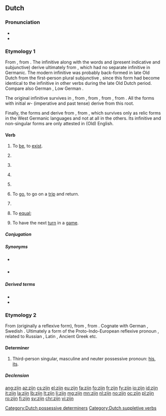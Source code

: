 ==Dutch==

===Pronunciation===
* {{IPA|/zɛi̯n/|lang=nl}}
* {{audio|Nl-zijn.ogg|audio|lang=nl}}

===Etymology 1===
From {{etyl|dum|nl}} {{term|sijn|lang=dum}}, from {{etyl|odt|nl}} {{term|sīn|lang=odt}}. The infinitive {{term||zijn|lang=nl}} along with the words {{term|is|lang=nl}} and {{term|zij|lang=nl}} (present indicative and subjunctive) derive ultimately from {{etyl|ine-pro|nl}} {{m|ine-pro|*h₁es-||to be}}, which had no separate infinitive in Germanic. The modern infinitive was probably back-formed in late Old Dutch from the first-person plural subjunctive {{term||sīn|we be|lang=odt}}, since this form had become identical to the infinitive in other verbs during the late Old Dutch period. Compare also German {{term|sein|lang=de}}, Low German {{term|sien|lang=nds}}.

The original infinitive survives in {{term|wezen|lang=nl}}, from {{etyl|dum|nl}} {{term|wesen|lang=dum}}, from {{etyl|odt|nl}} {{term|wesan|lang=odt}}, from {{etyl|gem-pro|nl}} {{m|gem-pro|*wesaną}}, from {{m|ine-pro|*h₂wes-||to reside}}. All the forms with initial ''w-'' (imperative and past tense) derive from this root.

Finally, the forms {{term|ben|lang=nl}} and {{term|bent|lang=nl}} derive from {{etyl|gem-pro|nl}} {{m|gem-pro|*beuną||to be, to become}}, from {{m|ine-pro|*bʰuH-||to become}}, which survives only as relic forms in the West Germanic languages and not at all in the others. Its infinitive and non-singular forms are only attested in (Old) English.

====Verb====
{{nl-verb|was|geweest}}

# {{context|intransitive|lang=nl}} To [[be]], to [[exist]].
#: {{usex|'''Zijn''' of niet '''zijn''', dat is de vraag.|t=To '''be''' or not to '''be''', that is the question.|lang=nl}}
#: {{usex|'''Was''' je er afgelopen zaterdag ook?|t='''Were''' you there too last Saturday?|lang=nl}}
# {{context|transitive|copular|lang=nl}} {{non-gloss definition|Used to connect a noun to an adjective that describes it.}}
#: {{usex|De bal '''is''' rond.|t=The ball '''is''' round.|lang=nl}}
# {{context|transitive|auxiliary|lang=nl}} {{non-gloss definition|Used to form the [[perfect tense]] of the [[active voice]] of some verbs, together with a [[past participle]].<br/>'''Note:''' The perfect tense of most other verbs is formed using [[hebben]].}}
#: {{usex|Hij '''is''' hier geweest.|t=He '''has''' been here.|lang=nl}}
# {{context|transitive|auxiliary|lang=nl}} {{non-gloss definition|Used to form the [[perfect tense]] of the [[passive voice]], together with a [[past participle]].<br/>'''Note:''' The [[imperfect tense]] passive is formed using [[worden]].}}
#: {{usex|Ze '''waren''' gered.|t=They '''had been''' saved.|lang=nl}}
#: {{usex|De muur '''is''' geschilderd.|t=The wall '''has been''' painted.|lang=nl}}
#: {{usex|De muur zal '''zijn''' geschilderd.|t=The wall will '''have been''' painted.|lang=nl}}
# {{context|transitive|auxiliary|lang=nl}} {{non-gloss definition|Used to form the continuous forms of various tenses, together with '''[[aan het]]'''.}}
#: {{usex|De man '''was''' aan het lopen.|t=The man '''was''' walking.|lang=nl}}
# {{context|intransitive|lang=nl}} To [[go]], to go on a [[trip]] and return.
#: {{usex|Ik '''ben''' even naar de dokter.|t=I '''am going''' to the doctor for a while.|lang=nl}}
#: {{usex|Ik ben vandaag naar het strand '''geweest.'''|t=I've '''been''' to the beach today.|lang=nl}}
# {{context|intransitive|impersonal|lang=nl}} {{non-gloss definition|Used to indicate weather, temperature or some other general condition.}}
#: {{usex|Het '''is''' erg warm vandaag.|t=It '''is''' very warm today.|lang=nl}}
# {{context|transitive|copular|mathematics|lang=nl}} To [[equal]]; {{non-gloss definition|used to indicate that the values on either side of an equation are the same.}}
#: {{usex|Drie keer vijf '''is''' vijftien.|t=Three times five '''equals''' fifteen.|lang=nl}}
# {{context|intransitive|lang=nl}} To have the next [[turn]] in a [[game]].
#: {{usex|Jij '''bent''' nu.|t=It '''is your turn''' now.|lang=nl}}

=====Conjugation=====
{{nl-conj-irr|zijn|aux=zijn}}

=====Synonyms=====
* {{qualifier|archaic}} {{l|nl|wezen}}
* {{qualifier|obsolete}} {{l|nl|bennen}}

=====Derived terms=====
* {{l|nl|voorzijn}}
* {{l|nl|welzijn}}

===Etymology 2===
From {{etyl|odt|nl}} {{term|sīn|lang=odt}} (originally a reflexive form), from {{etyl|gem-pro|nl}} {{m|gem-pro|*sīnaz}}, from {{etyl|ine-pro|nl}} {{m|ine-pro|*seyno-}}. Cognate with German {{term|sein|lang=de}}, Swedish {{term|sin|lang=sv}}. Ultimately a form of the Proto-Indo-European reflexive pronoun {{m|ine-pro|*swe}}, related to Russian {{term|себя|tr=sebja|lang=ru}}, Latin {{term|suus|lang=la}}, Ancient Greek {{term|ἑός|tr=heos|lang=grc}} etc.

====Determiner====
{{head|nl|determiner|dependent possessive, independent possessive|zijne|contracted form|z'n}}

# Third-person singular, masculine and neuter possessive pronoun: [[his]], [[its]].
#: {{usex|Een man en '''zijn''' hond.|t=A man and '''his''' dog.|lang=nl}}
#: {{usex|Een man en '''z'n''' hoed.|t=A man and '''his''' hat.|lang=nl}}
#: {{usex|Een boek en '''zijn''' kaft.|t=A book and '''its''' cover.|lang=nl}}

=====Declension=====
{{nl-decl-personal pronouns}}

[[Category:Dutch possessive determiners]]
[[Category:Dutch suppletive verbs]]

[[ang:zijn]]
[[az:zijn]]
[[cs:zijn]]
[[el:zijn]]
[[eu:zijn]]
[[fa:zijn]]
[[fo:zijn]]
[[fr:zijn]]
[[fy:zijn]]
[[io:zijn]]
[[id:zijn]]
[[it:zijn]]
[[la:zijn]]
[[lb:zijn]]
[[lt:zijn]]
[[li:zijn]]
[[mg:zijn]]
[[mn:zijn]]
[[nl:zijn]]
[[no:zijn]]
[[oc:zijn]]
[[pl:zijn]]
[[ro:zijn]]
[[fi:zijn]]
[[sv:zijn]]
[[chr:zijn]]
[[vi:zijn]]